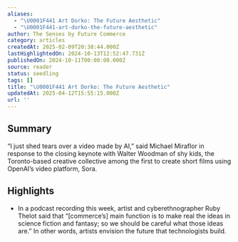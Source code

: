 ```yaml
---
aliases:
  - "\U0001F441️ Art Dorko: The Future Aesthetic"
  - "\U0001F441️-art-dorko-the-future-aesthetic"
author: The Senses by Future Commerce
category: articles
createdAt: 2025-02-09T20:38:44.000Z
lastHighlightedOn: 2024-10-13T12:52:47.731Z
publishedOn: 2024-10-11T00:00:00.000Z
source: reader
status: seedling
tags: []
title: "\U0001F441️ Art Dorko: The Future Aesthetic"
updatedAt: 2025-04-12T15:55:15.000Z
url: ''
---
```

## Summary

“I just shed tears over a video made by AI,” said Michael Miraflor in response to the closing keynote with Walter Woodman of shy kids, the Toronto-based creative collective among the first to create short films using OpenAI’s video platform, Sora.

## Highlights

- In a podcast recording this week, artist and cyberethnographer Ruby Thelot said that “[commerce’s] main function is to make real the ideas in science fiction and fantasy; so we should be careful what those ideas are.” In other words, artists envision the future that technologists build.
